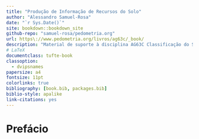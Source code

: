 ```yaml
---
title: "Produção de Informação de Recursos do Solo"
author: "Alessandro Samuel-Rosa"
date: "`r Sys.Date()`"
site: bookdown::bookdown_site
github-repo: "samuel-rosa/pedometria.org"
url: https\://www.pedometria.org/livros/ag63c/_book/
description: "Material de suporte à disciplina AG63C Classificação do Solo do curso de Agronomia da Universidade Tecnológica Federal do Paraná, câmpus Santa Helena."
# LaTeX
documentclass: tufte-book
classoption:
  - dvipsnames
papersize: a4
fontsize: 11pt
colorlinks: true
bibliography: [book.bib, packages.bib]
biblio-style: apalike
link-citations: yes
---
```


<!-- https://pandoc.org/MANUAL.html#variables-for-latex -->

# Prefácio {-}
